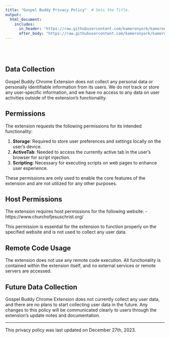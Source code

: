 ```yaml
---
title: "Gospel Buddy Privacy Policy"  # Sets the Title.
output:
  html_document:
    includes:
      in_header: "https://raw.githubusercontent.com/kameronyork/kameronyork.github.io/main/parables/headers/tares-header.html"
      after_body: "https://raw.githubusercontent.com/kameronyork/kameronyork.github.io/main/parables/footer.html"
---
```

<br>
<br>

## Data Collection

Gospel Buddy Chrome Extension does not collect any personal data or personally identifiable information from its users. We do not track or store any user-specific information, and we have no access to any data on user activities outside of the extension's functionality.

## Permissions

The extension requests the following permissions for its intended functionality:

1. **Storage**: Required to store user preferences and settings locally on the user's device.
2. **ActiveTab**: Needed to access the currently active tab in the user's browser for script injection.
3. **Scripting**: Necessary for executing scripts on web pages to enhance user experience.

These permissions are only used to enable the core features of the extension and are not utilized for any other purposes.

## Host Permissions

The extension requires host permissions for the following website:
- https://www.churchofjesuschrist.org/

This permission is essential for the extension to function properly on the specified website and is not used to collect any user data.

## Remote Code Usage

The extension does not use any remote code execution. All functionality is contained within the extension itself, and no external services or remote servers are accessed.

## Future Data Collection

Gospel Buddy Chrome Extension does not currently collect any user data, and there are no plans to start collecting user data in the future. Any changes to this policy will be communicated clearly to users through the extension's update notes and documentation.

---

This privacy policy was last updated on December 27th, 2023.
